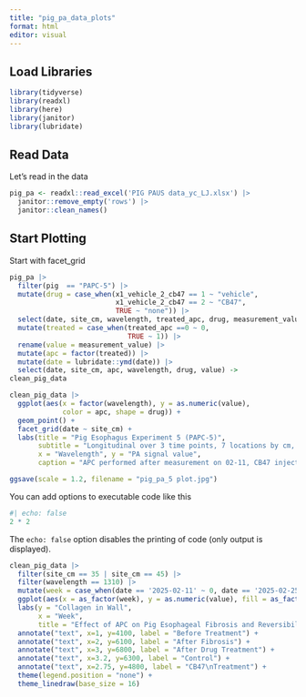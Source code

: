 ```yaml
---
title: "pig_pa_data_plots"
format: html
editor: visual
---
```


## Load Libraries

```r
library(tidyverse)
library(readxl)
library(here)
library(janitor)
library(lubridate)
```

## Read Data

Let's read in the data

```r
pig_pa <- readxl::read_excel('PIG PAUS data_yc_LJ.xlsx') |> 
  janitor::remove_empty('rows') |> 
  janitor::clean_names()
```

## Start Plotting

Start with facet_grid

```r
pig_pa |> 
  filter(pig  == "PAPC-5") |> 
  mutate(drug = case_when(x1_vehicle_2_cb47 == 1 ~ "vehicle",
                          x1_vehicle_2_cb47 == 2 ~ "CB47",
                          TRUE ~ "none")) |> 
  select(date, site_cm, wavelength, treated_apc, drug, measurement_value) |> 
  mutate(treated = case_when(treated_apc ==0 ~ 0,
                             TRUE ~ 1)) |> 
  rename(value = measurement_value) |> 
  mutate(apc = factor(treated)) |> 
  mutate(date = lubridate::ymd(date)) |> 
  select(date, site_cm, apc, wavelength, drug, value) ->
clean_pig_data

clean_pig_data |> 
  ggplot(aes(x = factor(wavelength), y = as.numeric(value), 
             color = apc, shape = drug)) + 
  geom_point() +
  facet_grid(date ~ site_cm) +
  labs(title = "Pig Esophagus Experiment 5 (PAPC-5)",
       subtitle = "Longitudinal over 3 time points, 7 locations by cm, with and without APC to induce fibrosis, and CB47 drug to reverse fibrosis",
       x = "Wavelength", y = "PA signal value",
       caption = "APC performed after measurement on 02-11, CB47 injected after measurement on 02-25" )

ggsave(scale = 1.2, filename = "pig_pa_5 plot.jpg")
```

You can add options to executable code like this

```r
#| echo: false
2 * 2
```

The `echo: false` option disables the printing of code (only output is displayed).

```r
clean_pig_data |> 
  filter(site_cm == 35 | site_cm == 45) |> 
  filter(wavelength == 1310) |>  
  mutate(week = case_when(date == '2025-02-11' ~ 0, date == '2025-02-25' ~ 2, TRUE ~ 4)) |> 
  ggplot(aes(x = as_factor(week), y = as.numeric(value), fill = as_factor(site_cm))) + geom_col(position = 'dodge2') +
  labs(y = "Collagen in Wall",
       x = "Week",
       title = "Effect of APC on Pig Esophageal Fibrosis and Reversibility with CB47 Stricture Injection") +
  annotate("text", x=1, y=4100, label = "Before Treatment") +
  annotate("text", x=2, y=6100, label = "After Fibrosis") +
  annotate("text", x=3, y=6800, label = "After Drug Treatment") +
  annotate("text", x=3.2, y=6300, label = "Control") +
  annotate("text", x=2.75, y=4800, label = "CB47\nTreatment") +
  theme(legend.position = "none") +
  theme_linedraw(base_size = 16)
```
